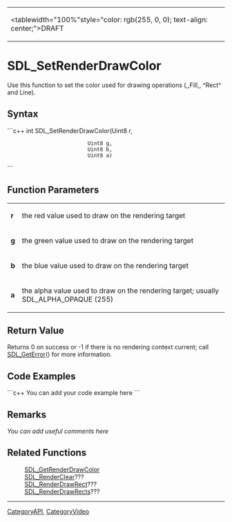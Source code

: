 <!-- pragma section-numbers off -->
<!-- pragma disable-camelcase -->
{|
|<tablewidth="100%"style="color: rgb(255, 0, 0); text-align: center;">DRAFT
|}

= SDL_SetRenderDrawColor =
Use this function to set the color used for drawing operations (,,Fill,, ^Rect^ and Line).


== Syntax ==
```c++
int SDL_SetRenderDrawColor(Uint8 r,
                           Uint8 g,
                           Uint8 b,
                           Uint8 a)
```

== Function Parameters ==
{|
|'''r'''
|the red value used to draw on the rendering target
|-
|'''g'''
|the green value used to draw on the rendering target
|-
|'''b'''
|the blue value used to draw on the rendering target
|-
|'''a'''
|the alpha value used to draw on the rendering target; usually SDL_ALPHA_OPAQUE (255)
|}

== Return Value ==
Returns 0 on success or -1 if there is no rendering context current; call [[SDL_GetError]]() for more information.

== Code Examples ==
```c++
You can add your code example here
```

== Remarks ==
''You can add useful comments here''

== Related Functions ==
:[[SDL_GetRenderDrawColor]]
:[[SDL_RenderClear]]???
:[[SDL_RenderDrawRect]]???
:[[SDL_RenderDrawRects]]???

----
[[CategoryAPI]], [[CategoryVideo]]
